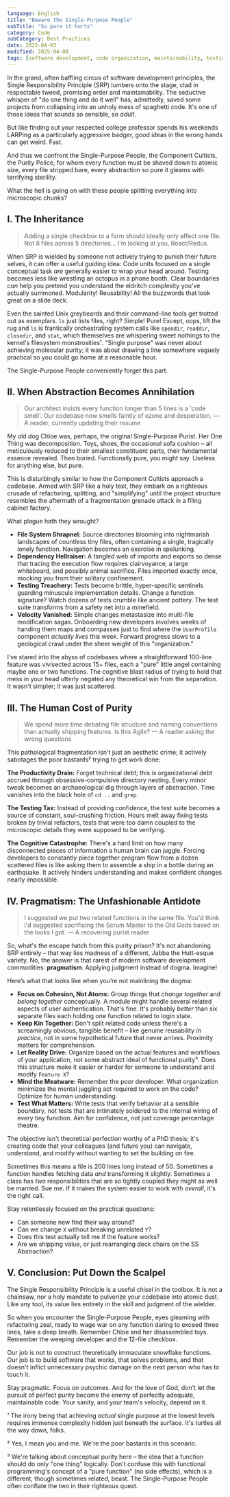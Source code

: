 ```yaml
---
language: English
title: "Beware the Single-Purpose People"
subTitle: "So pure it hurts"
category: Code
subCategory: Best Practices
date: 2025-04-03
modified: 2025-04-08
tags: [software development, code organization, maintainability, testing, dogma, pragmatism]
---
```


In the grand, often baffling circus of software development principles, the Single Responsibility Principle (SRP) lumbers onto the stage, clad in respectable tweed, promising order and maintainability. The seductive whisper of "do one thing and do it well" has, admittedly, saved some projects from collapsing into an unholy mess of spaghetti code. It's one of those ideas that sounds so sensible, so *adult*.

But like finding out your respected college professor spends his weekends LARPing as a particularly aggressive badger, good ideas in the wrong hands can get weird. Fast.

<p class="inset">And thus we confront the Single-Purpose People, the Component Cultists, the Purity Police, for whom every function must be shaved down to atomic size, every file stripped bare, every abstraction so pure it gleams with terrifying sterility.</p>

What the hell is going on with these people splitting everything into microscopic chunks?

## I. The Inheritance

> Adding a single checkbox to a form should ideally only affect one file. Not 8 files across 5 directories... I'm looking at you, React/Redux.

When SRP is wielded by someone not actively trying to punish their future selves, it can offer a useful guiding idea: Code units focused on a single conceptual task *are* generally easier to wrap your head around. Testing becomes less like wrestling an octopus in a phone booth. Clear boundaries *can* help you pretend you understand the eldritch complexity you've actually summoned. Modularity! Reusability! All the buzzwords that look great on a slide deck.

Even the sainted Unix greybeards and their command-line tools get trotted out as exemplars. `ls` just lists files, right? Simple! Pure! Except, oops, lift the rug and `ls` is frantically orchestrating system calls like `opendir`, `readdir`, `closedir`, and `stat`, which themselves are whispering sweet nothings to the kernel's filesystem monstrosities¹. "Single purpose" was never about achieving molecular purity; it was about drawing a line somewhere vaguely practical so you could go home at a reasonable hour.

The Single-Purpose People conveniently forget this part.

## II. When Abstraction Becomes Annihilation

> Our architect insists every function longer than 5 lines is a 'code smell'. Our codebase now smells faintly of ozone and desperation.
> — A reader, currently updating their resume

My old dog Chloe was, perhaps, the original Single-Purpose Purist. Her One Thing was decomposition. Toys, shoes, the occasional sofa cushion – all meticulously reduced to their smallest constituent parts, their fundamental essence revealed. Then buried. Functionally pure, you might say. Useless for anything else, but pure.

This is disturbingly similar to how the Component Cultists approach a codebase. Armed with SRP like a holy text, they embark on a righteous crusade of refactoring, splitting, and "simplifying" until the project structure resembles the aftermath of a fragmentation grenade attack in a filing cabinet factory.

What plague hath they wrought?

-   **File System Shrapnel:** Source directories blooming into nightmarish landscapes of countless tiny files, often containing a single, tragically lonely function. Navigation becomes an exercise in spelunking.
-   **Dependency Hellraiser:** A tangled web of imports and exports so dense that tracing the execution flow requires clairvoyance, a large whiteboard, and possibly animal sacrifice. Files imported exactly once, mocking you from their solitary confinement.
-   **Testing Treachery:** Tests become brittle, hyper-specific sentinels guarding minuscule implementation details. Change a function signature? Watch dozens of tests crumble like ancient pottery. The test suite transforms from a safety net into a minefield.
-   **Velocity Vanished:** Simple changes metastasize into multi-file modification sagas. Onboarding new developers involves weeks of handing them maps and compasses just to find where the `UserProfile` component *actually lives* this week. Forward progress slows to a geological crawl under the sheer weight of this "organization."

I’ve stared into the abyss of codebases where a straightforward 100-line feature was vivisected across 15+ files, each a "pure" little angel containing maybe one or two functions. The cognitive blast radius of trying to hold that mess in your head utterly negated any theoretical win from the separation. It wasn't simpler; it was just scattered.

## III. The Human Cost of Purity

> We spend more time debating file structure and naming conventions than actually shipping features. Is this Agile?
> — A reader asking the wrong questions

This pathological fragmentation isn't just an aesthetic crime; it actively sabotages the poor bastards² trying to get work done:

**The Productivity Drain:** Forget technical debt; this is organizational debt accrued through obsessive-compulsive directory nesting. Every minor tweak becomes an archaeological dig through layers of abstraction. Time vanishes into the black hole of `cd ..` and `grep`.

**The Testing Tax:** Instead of providing confidence, the test suite becomes a source of constant, soul-crushing friction. Hours melt away fixing tests broken by trivial refactors, tests that were too damn coupled to the microscopic details they were supposed to be verifying.

**The Cognitive Catastrophe:** There's a hard limit on how many disconnected pieces of information a human brain can juggle. Forcing developers to constantly piece together program flow from a dozen scattered files is like asking them to assemble a ship in a bottle during an earthquake. It actively hinders understanding and makes confident changes nearly impossible.

## IV. Pragmatism: The Unfashionable Antidote

> I suggested we put two related functions in the same file. You'd think I'd suggested sacrificing the Scrum Master to the Old Gods based on the looks I got.
> — A recovering purist reader

So, what's the escape hatch from this purity prison? It's not abandoning SRP entirely – that way lies madness of a different, Jabba the Hutt-esque variety. No, the answer is that rarest of modern software development commodities: **pragmatism**. Applying judgment instead of dogma. Imagine!

Here’s what that looks like when you’re not mainlining the dogma:

-   **Focus on Cohesion, Not Atoms:** Group things that *change together* and *belong together* conceptually. A module might handle several related aspects of user authentication. That's fine. It's probably *better* than six separate files each holding one function related to login state.
-   **Keep Kin Together:** Don't split related code unless there's a screamingly obvious, tangible benefit – like genuine reusability *in practice*, not in some hypothetical future that never arrives. Proximity matters for comprehension.
-   **Let Reality Drive:** Organize based on the actual features and workflows of your application, not some abstract ideal of functional purity³. Does this structure make it easier or harder for someone to understand and modify `Feature X`?
-   **Mind the Meatware:** Remember the poor developer. What organization minimizes the mental juggling act required to work on the code? Optimize for human understanding.
-   **Test What Matters:** Write tests that verify behavior at a sensible boundary, not tests that are intimately soldered to the internal wiring of every tiny function. Aim for confidence, not just coverage percentage theatre.

<p class="inset">The objective isn't theoretical perfection worthy of a PhD thesis; it's creating code that your colleagues (and future you) can navigate, understand, and modify without wanting to set the building on fire.</p>

Sometimes this means a file is 200 lines long instead of 50. Sometimes a function handles fetching data *and* transforming it slightly. Sometimes a class has *two* responsibilities that are so tightly coupled they might as well be married. Sue me. If it makes the system easier to work with *overall*, it's the right call.

Stay relentlessly focused on the practical questions:
- Can someone new find their way around?
- Can we change `X` without breaking unrelated `Y`?
- Does this test actually tell me if the feature works?
- Are we shipping value, or just rearranging deck chairs on the SS Abstraction?

## V. Conclusion: Put Down the Scalpel

The Single Responsibility Principle is a useful chisel in the toolbox. It is not a chainsaw, nor a holy mandate to pulverize your codebase into atomic dust. Like any tool, its value lies entirely in the skill and judgment of the wielder.

So when you encounter the Single-Purpose People, eyes gleaming with refactoring zeal, ready to wage war on any function daring to exceed three lines, take a deep breath. Remember Chloe and her disassembled toys. Remember the weeping developer and the 12-file checkbox.

Our job is not to construct theoretically immaculate snowflake functions. Our job is to build software that works, that solves problems, and that doesn't inflict unnecessary psychic damage on the next person who has to touch it.

Stay pragmatic. Focus on outcomes. And for the love of God, don't let the pursuit of perfect purity become the enemy of perfectly adequate, maintainable code. Your sanity, and your team's velocity, depend on it.


¹ The irony being that achieving *actual* single purpose at the lowest levels requires immense complexity hidden just beneath the surface. It's turtles all the way down, folks.

² Yes, I mean you and me. We're the poor bastards in this scenario.

³ We're talking about conceptual purity here – the idea that a function should do only "one thing" logically. Don't confuse this with functional programming's concept of a "pure function" (no side effects), which is a different, though sometimes related, beast. The Single-Purpose People often conflate the two in their righteous quest.
